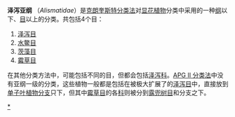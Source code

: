 {{Automatic taxobox
| taxon = Alismatidae
| authority = 
}}
'''泽泻亚纲''' （''Alismatidae''）是[[克朗奎斯特分类法|克朗奎斯特分类法]]对[[被子植物门|显花植物]]分类中采用的一种[[纲|纲]]以下、[[目_(生物)|目]]以上的分类。共包括4个目：

#[[泽泻目|泽泻目]]
#[[水鳖目|水鳖目]]
#[[茨藻目|茨藻目]]
#[[霉草目|霉草目]]

在其他分类方法中，可能包括不同的目，但都会包括[[泽泻科|泽泻科]]。[[APG_II_分类法|APG II 分类法]]中没有亚纲一级的分类，这些植物一般都是包括在被极大扩展了的[[泽泻目|泽泻目]]中，直接放到[[单子叶植物分支|单子叶植物分支]]只下，但其中[[霉草目|霉草目]]的各[[科|科]]则被分到[[露兜树目|露兜树目]]和分支之下。

{{taxonbar}}
[[Category:泽泻亚纲|*]]